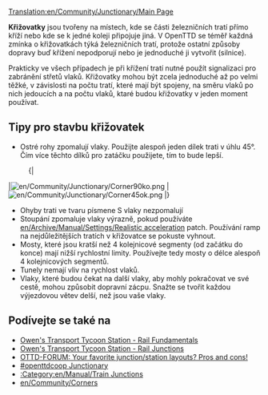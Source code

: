 [[Translation:en/Community/Junctionary/Main Page]]
{{en/Community/Junctionary/Navigation}}

'''Křižovatky''' jsou tvořeny na místech, kde se části železničních tratí přímo kříží nebo kde se k jedné koleji připojuje jiná. V OpenTTD se téměř každná zmínka o křižovatkách týká železničních tratí, protože ostatní způsoby dopravy buď křížení nepodporují nebo je jednoduché ji vytvořit (silnice).

Prakticky ve všech případech je při křížení tratí nutné použít signalizaci pro zabránění střetů vlaků. Křižovatky mohou být zcela jednoduché až po velmi těžké, v závislosti na počtu tratí, které mají být spojeny, na směru vlaků po nich jedoucích a na počtu vlaků, ktaré budou křižovatky v jeden moment používat.


==Tipy pro stavbu křižovatek==

* Ostré rohy zpomalují vlaky. Použijte alespoň jeden dílek trati v úhlu 45°. Čím více těchto dílků pro zatáčku použijete, tím to bude lepší.
:{|
|[[File:en/Community/Junctionary/Corner90ko.png]]
|[[File:en/Community/Junctionary/Corner45ok.png]]
|}
* Ohyby trati ve tvaru písmene S vlaky nezpomalují
* Stoupání zpomaluje vlaky výrazně, pokud používáte [[en/Archive/Manual/Settings/Realistic acceleration]] patch. Používání ramp na nejdůležitějších tratích v křižovatce se pokuste vyhnout.
* Mosty, které jsou kratší než 4 kolejnicové segmenty (od začátku do konce) mají nižší rychlostní limity. Používejte tedy mosty o délce alespoň 4 kolejnicových segmentů.
* Tunely nemají vliv na rychlost vlaků.
* Vlaky, které budou čekat na další vlaky, aby mohly pokračovat ve své cestě, mohou způsobit dopravní zácpu. Snažte se tvořit každou výjezdovou větev delší, než jsou vaše vlaky.

==Podívejte se také na==
* [http://www.transporttycoon.net/rail Owen's Transport Tycoon Station - Rail Fundamentals]
* [http://www.transporttycoon.net/junctions Owen's Transport Tycoon Station - Rail Junctions]
* [http://www.tt-forums.net/viewtopic.php?p=251709#251709 OTTD-FORUM: Your favorite junction/station layouts? Pros and cons!]
* [http://wiki.openttdcoop.org/Junctionary #openttdcoop Junctionary]
* [[:Category:en/Manual/Train Junctions]]
* [[en/Community/Corners]]